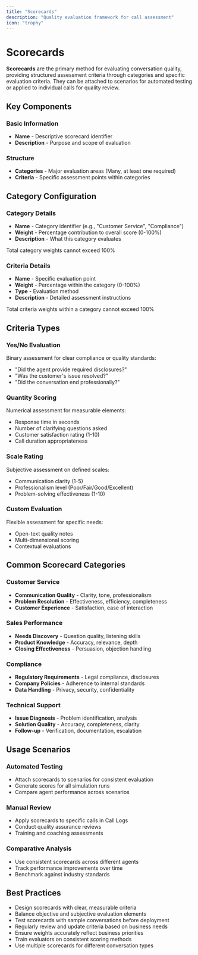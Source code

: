 ```yaml
---
title: "Scorecards"
description: "Quality evaluation framework for call assessment"
icon: "trophy"
---
```


# Scorecards

**Scorecards** are the primary method for evaluating conversation quality, providing structured assessment criteria through categories and specific evaluation criteria. They can be attached to scenarios for automated testing or applied to individual calls for quality review.

## Key Components

### Basic Information
- **Name** - Descriptive scorecard identifier
- **Description** - Purpose and scope of evaluation

### Structure
- **Categories** - Major evaluation areas (Many, at least one required)
- **Criteria** - Specific assessment points within categories

## Category Configuration

### Category Details
- **Name** - Category identifier (e.g., "Customer Service", "Compliance")
- **Weight** - Percentage contribution to overall score (0-100%)
- **Description** - What this category evaluates

<Warning>
Total category weights cannot exceed 100%
</Warning>

### Criteria Details
- **Name** - Specific evaluation point
- **Weight** - Percentage within the category (0-100%)
- **Type** - Evaluation method
- **Description** - Detailed assessment instructions

<Warning>
Total criteria weights within a category cannot exceed 100%
</Warning>

## Criteria Types

### Yes/No Evaluation
Binary assessment for clear compliance or quality standards:
- "Did the agent provide required disclosures?"
- "Was the customer's issue resolved?"
- "Did the conversation end professionally?"

### Quantity Scoring
Numerical assessment for measurable elements:
- Response time in seconds
- Number of clarifying questions asked
- Customer satisfaction rating (1-10)
- Call duration appropriateness

### Scale Rating
Subjective assessment on defined scales:
- Communication clarity (1-5)
- Professionalism level (Poor/Fair/Good/Excellent)
- Problem-solving effectiveness (1-10)

### Custom Evaluation
Flexible assessment for specific needs:
- Open-text quality notes
- Multi-dimensional scoring
- Contextual evaluations

## Common Scorecard Categories

### Customer Service
- **Communication Quality** - Clarity, tone, professionalism
- **Problem Resolution** - Effectiveness, efficiency, completeness
- **Customer Experience** - Satisfaction, ease of interaction

### Sales Performance
- **Needs Discovery** - Question quality, listening skills
- **Product Knowledge** - Accuracy, relevance, depth
- **Closing Effectiveness** - Persuasion, objection handling

### Compliance
- **Regulatory Requirements** - Legal compliance, disclosures
- **Company Policies** - Adherence to internal standards
- **Data Handling** - Privacy, security, confidentiality

### Technical Support
- **Issue Diagnosis** - Problem identification, analysis
- **Solution Quality** - Accuracy, completeness, clarity
- **Follow-up** - Verification, documentation, escalation

## Usage Scenarios

### Automated Testing
- Attach scorecards to scenarios for consistent evaluation
- Generate scores for all simulation runs
- Compare agent performance across scenarios

### Manual Review
- Apply scorecards to specific calls in Call Logs
- Conduct quality assurance reviews
- Training and coaching assessments

### Comparative Analysis
- Use consistent scorecards across different agents
- Track performance improvements over time
- Benchmark against industry standards

## Best Practices

- Design scorecards with clear, measurable criteria
- Balance objective and subjective evaluation elements
- Test scorecards with sample conversations before deployment
- Regularly review and update criteria based on business needs
- Ensure weights accurately reflect business priorities
- Train evaluators on consistent scoring methods
- Use multiple scorecards for different conversation types